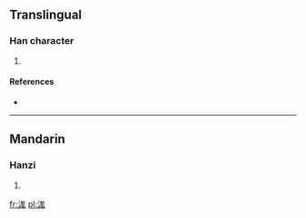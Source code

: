 ==Translingual==

===Han character===
{{Han char|rn=85|rad=水|as=07|sn=10|four=|canj=水戈大竹 (EIKH), 水戈山竹 (EIUH), X水戈大竹 (XEIKH)}}

# {{defn|Han|sort=水07}}

====References====
* {{Han ref|kx=0623.260|dkj=17463|dj=1021.150|hdz=31620.080|uh=6D5D|ud=27997}}

----

==Mandarin==

===Hanzi===
{{cmn-hanzi|pin=[[dí]] ([[di2]]), [[máng]] ([[mang2]])|wg=ti<sup>2</sup>, mang<sup>2</sup>}}

# {{defn|lang=cmn|sort=水07}}

[[fr:浝]]
[[pl:浝]]